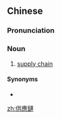 {{also|供应链}}
==Chinese==
{{zh-forms|s=供应链|type=21}}

===Pronunciation===
{{zh-pron
|m=gōngyìngliàn
|cat=n
}}

===Noun===
{{zh-noun}}

# [[supply chain]]

====Synonyms====
* {{zh-l|產業鏈}}

[[zh:供應鏈]]